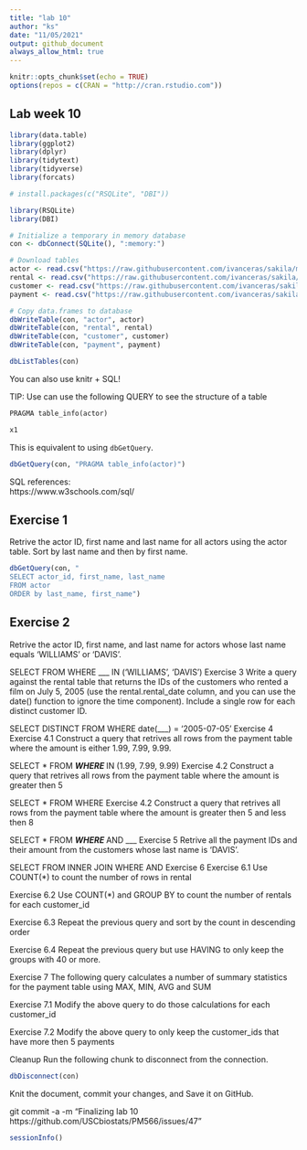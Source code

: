 ```yaml
---
title: "lab 10"
author: "ks"
date: "11/05/2021"
output: github_document
always_allow_html: true
---
```


```r
knitr::opts_chunk$set(echo = TRUE)
options(repos = c(CRAN = "http://cran.rstudio.com"))
```

## Lab week 10 

```r
library(data.table)
library(ggplot2)
library(dplyr)
library(tidytext)
library(tidyverse)
library(forcats)

# install.packages(c("RSQLite", "DBI"))

library(RSQLite)
library(DBI)
```

```r
# Initialize a temporary in memory database
con <- dbConnect(SQLite(), ":memory:")
```


```r
# Download tables
actor <- read.csv("https://raw.githubusercontent.com/ivanceras/sakila/master/csv-sakila-db/actor.csv")
rental <- read.csv("https://raw.githubusercontent.com/ivanceras/sakila/master/csv-sakila-db/rental.csv")
customer <- read.csv("https://raw.githubusercontent.com/ivanceras/sakila/master/csv-sakila-db/customer.csv")
payment <- read.csv("https://raw.githubusercontent.com/ivanceras/sakila/master/csv-sakila-db/payment_p2007_01.csv")
```


```r
# Copy data.frames to database
dbWriteTable(con, "actor", actor)
dbWriteTable(con, "rental", rental)
dbWriteTable(con, "customer", customer)
dbWriteTable(con, "payment", payment)
```

```r
dbListTables(con)
```

You can also use knitr + SQL!

TIP: Use can use the following QUERY to see the structure of a table

```sql
PRAGMA table_info(actor)
```

```r
x1
```
This is equivalent to using `dbGetQuery`.

```r
dbGetQuery(con, "PRAGMA table_info(actor)")
```


SQL references:  
https://www.w3schools.com/sql/

## Exercise 1  
Retrive the actor ID, first name and last name for all actors using the actor table. Sort by last name and then by first name.

```r
dbGetQuery(con, " 
SELECT actor_id, first_name, last_name
FROM actor
ORDER by last_name, first_name")
```



## Exercise 2
Retrive the actor ID, first name, and last name for actors whose last name equals ‘WILLIAMS’ or ‘DAVIS’.

SELECT 
FROM 
WHERE ___ IN ('WILLIAMS', 'DAVIS')
Exercise 3
Write a query against the rental table that returns the IDs of the customers who rented a film on July 5, 2005 (use the rental.rental_date column, and you can use the date() function to ignore the time component). Include a single row for each distinct customer ID.

SELECT DISTINCT 
FROM 
WHERE date(___) = '2005-07-05'
Exercise 4
Exercise 4.1
Construct a query that retrives all rows from the payment table where the amount is either 1.99, 7.99, 9.99.

SELECT *
FROM ___
WHERE ___ IN (1.99, 7.99, 9.99)
Exercise 4.2
Construct a query that retrives all rows from the payment table where the amount is greater then 5

SELECT *
FROM 
WHERE 
Exercise 4.2
Construct a query that retrives all rows from the payment table where the amount is greater then 5 and less then 8

SELECT *
FROM ___
WHERE ___ AND ___
Exercise 5
Retrive all the payment IDs and their amount from the customers whose last name is ‘DAVIS’.

SELECT 
FROM 
  INNER JOIN 
WHERE 
AND 
Exercise 6
Exercise 6.1
Use COUNT(*) to count the number of rows in rental

Exercise 6.2
Use COUNT(*) and GROUP BY to count the number of rentals for each customer_id

Exercise 6.3
Repeat the previous query and sort by the count in descending order

Exercise 6.4
Repeat the previous query but use HAVING to only keep the groups with 40 or more.

Exercise 7
The following query calculates a number of summary statistics for the payment table using MAX, MIN, AVG and SUM

Exercise 7.1
Modify the above query to do those calculations for each customer_id

Exercise 7.2
Modify the above query to only keep the customer_ids that have more then 5 payments

Cleanup
Run the following chunk to disconnect from the connection.
 

```r
dbDisconnect(con)
```


Knit the document, commit your changes, and Save it on GitHub. 

git commit -a -m "Finalizing lab 10 https://github.com/USCbiostats/PM566/issues/47"


```r
sessionInfo()
```


